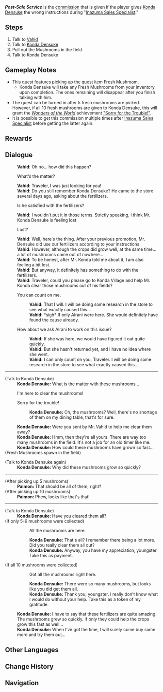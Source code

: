 {{Quest Infobox
|id            = 
|type          = Commission
|image         = Commission Post-Sale Service.png
|npc           = Vahid
|startLocation = [[Ritou]], [[Inazuma]]
|region        = Inazuma
|area          = Narukami Island
|subarea       = Ritou
|other         = 
*Grants the achievement [["Sorry for the Trouble!"]] if you collected all 10 mushrooms.
*AR-Dependent Rewards
|requirement   = Requires messing up [[Inazuma Sales Specialist]].
|characters    = Konda Densuke;Traveler;Vahid
|prev          = Inazuma Sales Specialist
}}
'''''Post-Sale Service''''' is the [[commission]] that is given if the player gives [[Konda Densuke]] the wrong instructions during "[[Inazuma Sales Specialist]]."

==Steps==
#Talk to [[Vahid]]
#Talk to [[Konda Densuke]]
#Pull out the Mushrooms in the field
#Talk to Konda Densuke

==Gameplay Notes==
* This quest features picking up the quest item [[Fresh Mushroom]].
** Konda Densuke will take any Fresh Mushrooms from your inventory upon completion. The ones remaining will disappear after you finish talking with him.
* The quest can be turned in after 5 fresh mushrooms are picked. However, if all 10 fresh mushrooms are given to Konda Densuke, this will grant the ''[[Wonders of the World]]'' achievement [["Sorry for the Trouble!"]].
*It is possible to get this commission multiple times after [[Inazuma Sales Specialist]] before getting the latter again.

==Rewards==
{{Commission Rewards|full}}

==Dialogue==
{{Quest Description|[[Vahid]], the owner of [[Syavushi Bakshesh Shoppe]], seems to have received complaints from a client...}}
{{Dialogue start}}
:'''Vahid:''' Oh no... how did this happen?
:{{DIcon}} What's the matter?
:'''Vahid:''' Traveler, I was just looking for you!
:'''Vahid:''' Do you still remember Konda Densuke? He came to the store several days ago, asking about the fertilizers.
:{{DIcon}} Is he satisfied with the fertilizers?
:'''Vahid:''' I wouldn't put it in those terms. Strictly speaking, I think Mr. Konda Densuke is feeling lost.
:{{DIcon}} Lost?
:'''Vahid:''' Well, here's the thing. After your previous promotion, Mr. Densuke did use our fertilizers according to your instructions.
:'''Vahid:''' However, although the crops did grow well, at the same time... a lot of mushrooms came out of nowhere...
:'''Vahid:''' To be honest, after Mr. Konda told me about it, I am also feeling a bit lost.
:'''Vahid:''' But anyway, it definitely has something to do with the fertilizers.
:'''Vahid:''' Traveler, could you please go to Konda Village and help Mr. Konda clear those mushrooms out of his fields?
:{{DIcon}} You can count on me.
::'''Vahid:''' That I will. I will be doing some research in the store to see what exactly caused this...
::'''Vahid:''' *sigh* If only Alrani were here. She would definitely have found the cause already.
:{{DIcon}} How about we ask Alrani to work on this issue?
::'''Vahid:''' If she was here, we would have figured it out quite quickly.
::'''Vahid:''' But she hasn't returned yet, and I have no idea where she went.
::'''Vahid:''' I can only count on you, Traveler. I will be doing some research in the store to see what exactly caused this...
----
;(Talk to Konda Densuke)
:'''Konda Densuke:''' What is the matter with these mushrooms...
:{{DIcon}} I'm here to clear the mushrooms!
:{{DIcon}} Sorry for the trouble!
::'''Konda Densuke:''' Oh, the mushrooms? Well, there's no shortage of them on my dining table, that's for sure.
:'''Konda Densuke:''' Were you sent by Mr. Vahid to help me clear them away?
:'''Konda Densuke:''' Hmm, then they're all yours. There are way too many mushrooms in the field. It's not a job for an old timer like me.
:'''Konda Densuke:''' How could these mushrooms have grown so fast...
;(Fresh Mushrooms spawn in the field)

;(Talk to Konda Densuke again)
:'''Konda Densuke:''' Why did these mushrooms grow so quickly?
----
;(After picking up 5 mushrooms)
:'''Paimon:''' That should be all of them, right?
;(After picking up 10 mushrooms)
:'''Paimon:''' Phew, looks like that's that!
----
;(Talk to Konda Densuke)
:'''Konda Densuke:''' Have you cleared them all?
;(If only 5-9 mushrooms were collected)
::{{DIcon}} All the mushrooms are here.
::'''Konda Densuke:''' That's all? I remember there being a lot more. Did you really clear them all out?
::'''Konda Densuke:''' Anyway, you have my appreciation, youngster. Take this as payment.
;(If all 10 mushrooms were collected)
::{{DIcon}} Got all the mushrooms right here.
::'''Konda Densuke:''' There were so many mushrooms, but looks like you did get them all.
::'''Konda Densuke:''' Thank you, youngster. I really don't know what I would do without your help. Take this as a token of my gratitude.
:'''Konda Densuke:''' I have to say that these fertilizers are quite amazing. The mushrooms grew so quickly. If only they could help the crops grow this fast as well...
:'''Konda Densuke:''' When I've got the time, I will surely come buy some more and try them out...
{{Dialogue end}}

==Other Languages==
{{Other Languages
|en      = Post-Sale Service
|zhs     = 售后服务
|zhs_rm  = Shòu Hòu Fúwù
|zht     = 售後服務
|zht_rm  = Shòu Hòu Fúwù
|zh_tl   = After-Sales Service
|ja      = アフターサービス
|ja_rm   = Afutaa saabisu
|ja_tl   = After Service
|ko      = 애프터 서비스
|ko_rm   = Aepeuteo Seobiseu
|ko_tl   = After Service
|es      = Servicio posventa
|es_tl   = After-Sale Service
|fr      = Service après-vente
|fr_tl   = After-Sale Service
|ru      = Обслуживание после продажи
|ru_tl   = After-Sales Service
|th      = บริการหลังการขาย
|th_rm   = 
|th_tl   = After-Sale Service
|vi      = Dịch Vụ Hậu Mãi
|vi_tl   = After-Sales Service
|de      = Der Kunde ist König
|de_tl   = The Customer Is King
|id      = Layanan Pasca-Penjualan
|id_tl   = Post-Sale Service
|pt      = Serviço Pós-venda
|pt_tl   = 
|tr      = Satış Sonrası Hizmet
|tr_tl   = 
|it      = Servizio post vendita
|it_tl   = Post Sale Service
}}

==Change History==
{{Change History|2.0}}

==Navigation==
{{Commission Navbox|Inazuma|In Series}}